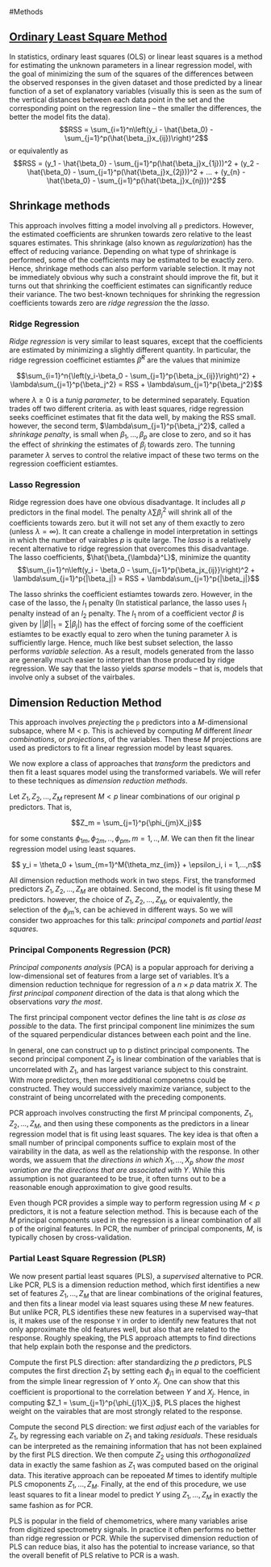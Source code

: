 #Methods

## [Ordinary Least Square Method](https://en.wikipedia.org/wiki/Ordinary_least_squares)
In statistics, ordinary least squares (OLS) or linear least squares is a method for estimating the unknown parameters in a linear regression model, with the goal of minimizing the sum of the squares of the differences between the observed responses in the given dataset and those predicted by a linear function of a set of explanatory variables (visually this is seen as the sum of the vertical distances between each data point in the set and the corresponding point on the regression line – the smaller the differences, the better the model fits the data). 
$$RSS = \sum_{i=1}^n\left(y_i - \hat{\beta_0} - \sum_{j=1}^p(\hat{\beta_j}x_{ij})\right)^2$$
or equivalently as 
$$RSS = (y_1 - \hat{\beta_0} - \sum_{j=1}^p(\hat{\beta_j}x_{1j}))^2 + (y_2 - \hat{\beta_0} - \sum_{j=1}^p(\hat{\beta_j}x_{2j}))^2 + ... + (y_{n} - \hat{\beta_0} - \sum_{j=1}^p(\hat{\beta_j}x_{nj}))^2$$

## Shrinkage methods
This approach involves fitting a model involving all `p` predictors. However, the estimated coefficients are shrunken towards zero relative to the least squares estimates. This shrinkage (also known as *regularization*) has the effect of reducing variance. Depending on what type of shrinkage is performed, some of the coefficients may be estimated to be exactly zero. Hence, shrinkage methods can also perform variable selection. It may not be immediately obvious why such a constraint should improve the fit, but it turns out that shrinking the coefficient estimates can significantly reduce their variance. The two best-known techniques for shrinking the regression coefficients towards zero are *ridge regression* the the  *lasso*.

### Ridge Regression
*Ridge regression* is very similar to least squares, except that the coefficients are estimated by minimizing a slightly different quantity. In particular, the ridge regression coefficinet estiamtes $\hat{\beta}^R$ are the values that minimize 

$$\sum_{i=1}^n{\left(y_i-\beta_0 - \sum_{j=1}^p{\beta_jx_{ij}}\right)^2} + \lambda\sum_{j=1}^p{\beta_j^2} = RSS + \lambda\sum_{j=1}^p{\beta_j^2}$$ 

where $\lambda \geq 0$ is a *tunig parameter*, to be determined separately. Equation trades off two different criteria. as with least squares, ridge regression seeks coefficinet estimates that fit the data well, by making the RSS small. however, the second term, $\lambda\sum_{j=1}^p{\beta_j^2}$, called a *shrinkage penalty*, is small when $\beta_1,...,\beta_p$ are close to zero, and so it has the effect of *shrinking* the estimates of $\beta_j$ towards zero. The tunning parameter $\lambda$ serves to control the relative impact of these two terms on the regression coefficient estiamtes. 

### Lasso Regression
Ridge regression does have one obvious disadvantage. It includes all *p* predictors in the final model. The penalty $\lambda \sum{\beta_j^2}$ will shrink all of the coefficients towards zero. but it will not set any of them exactly to zero (unless $\lambda = \infty$). It can create a challenge in model interpretation in settings in which the number of vairables *p* is quite large. The *lasso* is a relatively recent alternative to ridge regression that overcomes this disadvantage. The lasso coefficients, $\hat{\beta_{\lambda}^L}$, minimize the quantity
$$\sum_{i=1}^n\left(y_i - \beta_0 - \sum_{j=1}^p{\beta_jx_{ij}}\right)^2 + \lambda\sum_{j=1}^p{|\beta_j|} = RSS + \lambda\sum_{j=1}^p{|\beta_j|}$$

The lasso shrinks the coefficient estiamtes towards zero. However, in the case of the lasso, the $l_1$ penalty (In statistical parlance, the lasso uses $l_1$ penalty instead of an $l_2$ penalty. The $l_1$ nrom of a coefficient vector $\beta$ is given by $||\beta||_1 = \sum{|\beta_j|}$) has the effect of forcing some of the coefficient estiamtes to be exactly equal to zero when the tuning parameter $\lambda$ is sufficiently large. Hence, much like best subset selection, the lasso performs *variable selection*. As a result, models generated from the lasso are generally much easier to interpret than those produced by ridge regression. We say that the lasso yields *sparse* models -- that is, models that involve only a subset of the vairbales. 

## Dimension Reduction Method
This approach involves *prejecting* the `p` predictors into a *M*-dimensional subsapce, where M < p. This is achieved by computing *M* different *linear combinations*, or *projections*, of the variables. Then these *M* projections are used as predictors to fit a linear regression model by least squares. 

We now explore a class of approaches that *transform* the predictors and then fit a least squares model using the transformed variabels. We will refer to these techniques as *dimension reduction methods*.

Let $Z_1,Z_2,..., Z_M$ represent $M < p$ linear combinations of our original p predictors. That is,

$$Z_m = \sum_{j=1}^p{\phi_{jm}X_j}$$

for some constants $\phi_{1m}, \phi_{2m}, .., \phi_{pm}, m = 1,.., M$. We can then fit the linear regression model using least squares.

$$ y_i = \theta_0 + \sum_{m=1}^M{\theta_mz_{im}} + \epsilon_i, i = 1,...,n$$

All dimension reduction methods work in two steps. First, the transformed predictors $Z_1, Z_2,..., Z_M$ are obtained. Second, the model is fit using these M predictors. however, the choice of $Z_1,Z_2,...,Z_M$, or equivalently, the selection of the $\phi_{jm}$'s, can be achieved in different ways. So we will consider two approaches for this talk: *principal componets* and *partial least squares*.

### Principal Components Regression (PCR)
*Principal components analysis* (PCA) is a popular approach for deriving a low-dimensional set of features from a large set of variables. It's a dimension reduction technique for regression of a $n \times p$ data matrix $X$. The *first principal component* direction of the data is that along which the observations *vary the most*. 

The first principal component vector defines the line taht is *as close as possible* to the data. The first principal component line minimizes the sum of the squared perpendicular distances between each point and the line. 

In general, one can construct up to p distinct principal components. The second principal component $Z_2$ is linear combination of the variables that is uncorrelated with $Z_1$, and has largest variance subject to this constraint. With more predictors, then more additional componetns could be constructed. They would successively maximize variance, subject to the constraint of being uncorrelated with the preceding components. 

PCR approach involves constructing the first $M$ principal components, $Z_1, Z_2,..., Z_M$, and then using these components as the predictors in a linear regression model that is fit using least squares. The key idea is that often a small number of principal components suffice to explain most of the vairability in the data, as well as the relationship with the response. In other words, we assuem that *the directions in which* $X_1, ..., X_p$ *show the most variation are the directions that are associated with Y*. While this assumption is not guaranteed to be true, it often turns out to be a reasonable enough approximation to give good results.

Even though PCR provides a simple way to perform regression using $M < p$ predictors, it is not a feature selection method. This is because each of the *M* principal components used in the regression is a linear combination of all p of the original features. In PCR, the number of principal components, *M*, is typically chosen by cross-validation.  

### Partial Least Square Regression (PLSR)
We now present partial least squares (PLS), a *supervised* alternative to PCR. Like PCR, PLS is a dimension reduction method, which first identifies a new set of features $Z_1,...,Z_M$ that are linear combinations of the original features, and then fits a linear model via least squares using these *M* new features. But unlike PCR, PLS identifies these new features in a supervised way--that is, it makes use of the response `Y` in order to identify new features that not only approximate the old features well, but also that are related to the response. Roughly speaking, the PLS approach attempts to find directions that help explain both the response and the predictors.

Compute the first PLS direction: after standardizing the *p* predictors, PLS computes the first direction $Z_1$ by setting each $\phi_{j1}$ in equal to the coefficient from the simple linear regression of *Y* onto $X_j$. One can show that this coefficient is proportional to the correlation between $Y$ and $X_j$. Hence, in computing $Z_1 = \sum_{j=1}^p{\phi_{j1}X_j}$, PLS places the highest weight on the vairables that are most strongly related to the response. 

Compute the second PLS direction: we first *adjust* each of the variables for $Z_1$, by regressing each variable on $Z_1$ and taking *residuals*. These residuals can be interpreted as the remaining information that has not been explained by the first PLS direction. We then compute $Z_2$ using this *orthogonalized* data in exactly the same fashion as $Z_1$ was computed based on the original data. This iterative approach can be repoeated *M* times to identify multiple PLS cmoponents $Z_1,...,Z_M$. Finally, at the end of this procedure, we use least squares to fit a linear model to predict $Y$ using $Z_1,...,Z_M$ in exactly the same fashion as for PCR.

PLS is popular in the field of chemometrics, where many variables arise from digitized spectrometry signals. In practice it often performs no better than ridge regression or PCR. While the supervised dimension reduction of PLS can reduce bias, it also has the potential to increase variance, so that the overall benefit of PLS relative to PCR is a wash.



